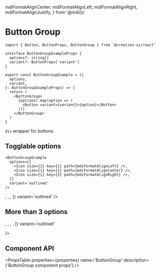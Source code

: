   mdiFormatAlignCenter,
  mdiFormatAlignLeft,
  mdiFormatAlignRight,
  mdiFormatAlignJustify,
} from '@mdi/js'

# Button Group

```tsx copy
import { Button, ButtonProps, ButtonGroup } from '@creation-ui/react'

interface ButtonGroupExampleProps {
  options?: string[]
  variant?: ButtonProps['variant']
}

export const ButtonGroupExample = ({
  options,
  variant,
}: ButtonGroupExampleProps) => {
  return (
    <ButtonGroup>
      {options?.map(option => (
        <Button variant={variant}>{option}</Button>
      ))}
    </ButtonGroup>
  )
}
```

`div` wrapper for buttons.

<Container>
  <ButtonGroupExample options={[1, 2, 3]} />
</Container>

## Togglable options

```tsx copy
<ButtonGroupExample
  options={[
    <Icon size={1} key={1} path={mdiFormatAlignLeft} />,
    <Icon size={1} key={2} path={mdiFormatAlignCenter} />,
    <Icon size={1} key={3} path={mdiFormatAlignRight} />,
  ]}
  variant='outlined'
/>
```

<Container>
  <ButtonGroupExample
    options={[
      <Icon size={1} key={1} path={mdiFormatAlignLeft} />,
      <Icon size={1} key={2} path={mdiFormatAlignCenter} />,
      <Icon size={1} key={3} path={mdiFormatAlignRight} />,
    ]}
    variant='outlined'
  />
</Container>

## More than 3 options

<Container>
  <ButtonGroupExample
    options={[
    <Icon size={1} key={1} path={mdiFormatAlignLeft}/>,
    <Icon size={1} key={2} path={mdiFormatAlignCenter}/>,
    <Icon size={1} key={3} path={mdiFormatAlignRight}/>,
    <Icon size={1} key={4} path={mdiFormatAlignJustify}/>,
    ]}
    variant='outlined'

/>

</Container>

## Component API

<PropsTable
  properties={properties}
  name='ButtonGroup'
  description={'ButtonGroup component props'}
/>
